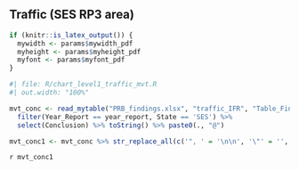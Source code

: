 ## Traffic (SES RP3 area)

```{=tex}
\begin{wrapfigure}{l}{0.52\textwidth}
```

```r
if (knitr::is_latex_output()) {
  mywidth <- params$mywidth_pdf
  myheight <- params$myheight_pdf
  myfont <- params$myfont_pdf
}
```

```r
#| file: R/chart_level1_traffic_mvt.R
#| out.width: "100%"
```

```{=tex}
\end{wrapfigure}
```


```r
mvt_conc <- read_mytable("PRB_findings.xlsx", "traffic_IFR", "Table_Findings_traffic_IFR") %>% 
  filter(Year_Report == year_report, State == 'SES') %>% 
  select(Conclusion) %>% toString() %>% paste0(., "@")

mvt_conc1 <- mvt_conc %>% str_replace_all(c('", ' = '\n\n', '\"' = '', '\n\n\n' = '\n\n')) %>% str_replace(fixed('c('), '') %>%  str_replace(fixed(')@'), '') 
```

`r mvt_conc1`
